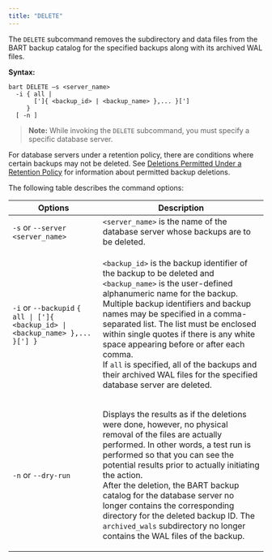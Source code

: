 ```yaml
---
title: "DELETE"
---
```


<div id="delete" class="registered_link"></div>


The `DELETE` subcommand removes the subdirectory and data files from the BART backup catalog for the specified backups along with its archived WAL files.

**Syntax:**

    bart DELETE –s <server_name>
      -i { all |
           [']{ <backup_id> | <backup_name> },... }[']
         }
      [ -n ]

> **Note:** While invoking the `DELETE` subcommand, you must specify a specific database server.


For database servers under a retention policy, there are conditions where certain backups may not be deleted. See [Deletions Permitted Under a Retention Policy](../../04_using_bart/02_managing_backups_using_a_retention_policy/#deletions_permitted_under_retention_policy) for information about permitted backup deletions.

The following table describes the command options:

<table><thead><tr class="header"><th>Options</th><th>Description</th></tr></thead><tbody><tr class="odd"><td><code>-s</code> or <code>--server &lt;server_name&gt;</code></td><td><code>&lt;server_name&gt;</code> is the name of the database server whose backups are to be deleted.</td></tr><tr class="even"><td><code>-i</code> or <code>--backupid</code> <code>&#123; all | [']&#123; &lt;backup_id&gt; | &lt;backup_name&gt; &#125;,... &#125;['] &#125;</code></td><td><p><code>&lt;backup_id&gt;</code> is the backup identifier of the backup to be deleted and <code>&lt;backup_name&gt;</code> is the user-defined alphanumeric name for the backup.<br />
Multiple backup identifiers and backup names may be specified in a comma-separated list. The list must be enclosed within single quotes if there is any white space appearing before or after each comma.<br />
If <code>all</code> is specified, all of the backups and their archived WAL files for the specified database server are deleted.</p></td></tr><tr class="odd"><td><code>-n</code> or <code>--dry-run</code></td><td><p>Displays the results as if the deletions were done, however, no physical removal of the files are actually performed. In other words, a test run is performed so that you can see the potential results prior to actually initiating the action.<br />
After the deletion, the BART backup catalog for the database server no longer contains the corresponding directory for the deleted backup ID. The <code>archived_wals</code> subdirectory no longer contains the WAL files of the backup.</p></td></tr></tbody></table>
